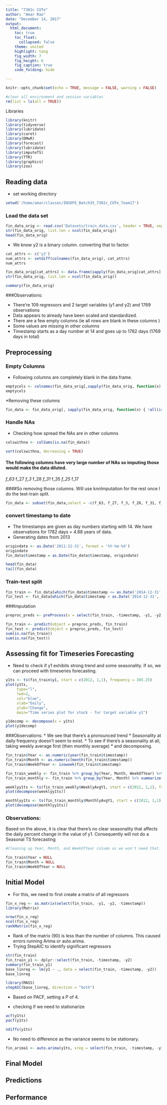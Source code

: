 ```yaml
---
title: "7302c CUTe"
author: "Amar Rao"
date: "December 14, 2017"
output: 
  html_document:
    toc: true
    toc_float:
      collapsed: false
    theme: united
    highlight: tang
    fig_width: 7
    fig_height: 6
    fig_caption: true
    code_folding: hide

---
```


```r
knitr::opts_chunk$set(echo = TRUE, message = FALSE, warning = FALSE)

#clear all environment and session variables
rm(list = ls(all = TRUE))


```


Libraries
```r

library(knitr)
library(tidyverse)
library(lubridate)
library(caret)
library(DMwR)
library(forecast)
library(lubridate)
library(imputeTS)
library(TTR)
library(graphics)
library(zoo)
```

## Reading data

* set working directory
```r
setwd('/home/amar/classes/INSOFE_Batch35_7302c_CUTe_Team17')

```

### Load the data set

```r
fin_data_orig <- read.csv('Datasets/train_data.csv', header = TRUE, sep = ',', na.strings = "", colClasses = "double", numerals = "no.loss")
str(fin_data_orig, list.len = ncol(fin_data_orig))
head(fin_data_orig)
```

* We know y2 is a binary column. converting that to factor.

```r
cat_attrs <- c('y2')
num_attrs <- setdiff(colnames(fin_data_orig), cat_attrs)
num_attrs

fin_data_orig[cat_attrs] <- data.frame(sapply(fin_data_orig[cat_attrs], as.factor))
str(fin_data_orig, list.len = ncol(fin_data_orig))
```

```r
summary(fin_data_orig)
```


###Observations:

* There're 109 regressors and 2 target variables (y1 and y2) and 1769 observations
* Data appears to already have been scaled and standardized. 
* There are a few empty columns (ie all rows are blank in these columns )
* Some values are missing in other columns
* Timestamp starts as a day number at 14 and goes up to 1782 days (1769 days in total)



## Preprocessing
### Empty Columns

  * Following columns are completely blank in the data frame.

```r
emptycols <- colnames(fin_data_orig[,sapply(fin_data_orig, function(x) { all(is.na(x))})])
emptycols
```

*Removing these columns

```r
fin_data <- fin_data_orig[, sapply(fin_data_orig, function(x) { !all(is.na(x))})]
```

### Handle NAs

* Checking how spread the NAs are in other columns
```r
colswithna <- colSums(is.na(fin_data))

sort(colswithna, decreasing = TRUE)

```

#### The following columns have very large number of NAs so imputing those would make the data diluted.

*f_63
*f_27
*f_3
*f_28
*f_31
*f_35
*f_25
*f_17

####So removing those columns. Will use knnImputation for the rest once I do the test-train split.

```r
fin_data <- subset(fin_data,select = -c(f_63, f_27, f_3, f_28, f_31, f_35, f_25, f_17))

```

### convert timestamp to date
* The timestamps are given as day numbers starting with 14. We have observations for 1782 days = 4.88 years of data. 
* Generating dates from 2013
```r
origindate <- as.Date('2011-12-31', format = '%Y-%m-%d')
origindate
fin_data$timestamp = as.Date(fin_data$timestamp, origindate)

head(fin_data)
tail(fin_data)
```

### Train-test split

```r
fin_train <- fin_data[which(fin_data$timestamp <= as.Date('2014-12-31', format = '%Y-%m-%d')), ]
fin_test <- fin_data[which(fin_data$timestamp > as.Date('2014-12-31', format = '%Y-%m-%d')), ]

```

###Imputation

```r
preproc_preds <- preProcess(x = select(fin_train, -timestamp, -y1, -y2), method = c("center", "scale", "knnImpute"))

fin_train <- predict(object = preproc_preds, fin_train)
fin_test <- predict(object = preproc_preds, fin_test)
sum(is.na(fin_train))
sum(is.na(fin_test))

```

## Assessing fit for Timeseries Forecasting
* Need to check if y1 exhibits strong trend and some seasonality. If so, we can proceed with timeseries forecasting.



```r
y1ts <- ts(fin_train$y1, start = c(2012, 1,1), frequency = 365.25)
plot(y1ts,
     type="l",
     lwd=2,
     col="blue",
     xlab="Daily",
     ylab="Change",
     main="Time series plot for stock - for target variable y1")
```

```r
y1decomp <- decompose(x = y1ts)
plot(y1decomp)
```

###Observations:
* We see that there's a pronounced trend
* Seasonality at daily frequency doesn't seem to exist. 
* To see if there's a seasonality at all, taking weekly average first (then monthly average)
* and decomposing.

```r
fin_train$Year <- as.numeric(year(fin_train$timestamp))
fin_train$Month <- as.numeric(month(fin_train$timestamp))
fin_train$WeekOfYear <- isoweek(fin_train$timestamp)

fin_train_weekly <- fin_train %>% group_by(Year, Month, WeekOfYear) %>% summarize("WeeklyAvgY1" = mean(y1))
fin_train_monthly <- fin_train %>% group_by(Year, Month) %>% summarize("MonthlyAvgY1" = mean(y1))

```


```r


weeklyy1ts <- ts(fin_train_weekly$WeeklyAvgY1, start = c(2012, 1,1), frequency = 52)
plot(decompose(weeklyy1ts))
```


```r
monthlyy1ts <- ts(fin_train_monthly$MonthlyAvgY1, start = c(2012, 1,1), frequency = 12)
plot(decompose(monthlyy1ts))
```

### Observations:
Based on the above, it is clear that there's no clear seasonality that affects the daily percent change in the value of y1. Consequently will not do a Seasonal TS forecasting

```r
#Cleaning up Year, Month, and WeekOfYear column as we won't need that.

fin_train$Year = NULL
fin_train$Month = NULL
fin_train$WeekOfYear = NULL

```





## Initial Model
* For this, we need to first create a matrix of all regressors

```r
fin_x_reg <- as.matrix(select(fin_train, -y1, -y2, -timestamp))
library(Matrix)

nrow(fin_x_reg)
ncol(fin_x_reg)
rankMatrix(fin_x_reg)
```


* Rank of the matrix (90) is less than the number of columns. This caused errors running Arima or auto.arima.
* Trying StepAIC to identify significant regressors

```r

str(fin_train)
fin_train_y1 <- dplyr::select(fin_train, -timestamp, -y2)
summary(fin_train_y1)
base_linreg <- lm(y1 ~ ., data = select(fin_train, -timestamp, -y2))
base_linreg
```

```r
library(MASS)
stepAIC(base_linreg, direction = "both")
```


* Based on PACF, setting a P of 4.

* checking if we need to stationarize
```r

acf(y1ts)
pacf(y1ts)

ndiffs(y1ts)

```

* No need to difference as the variance seems to be stationary.

```r

fin_arima1 <- auto.arima(y1ts, xreg = select(fin_train, -timestamp, -y1, -y2), )

```


## Final Model
## Predictions
## Performance

